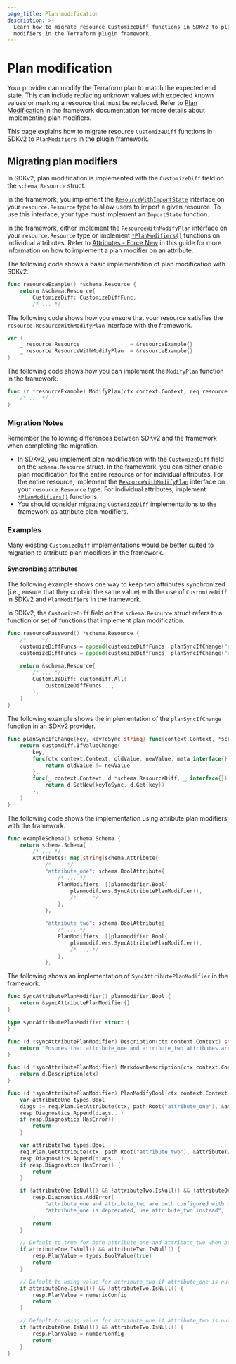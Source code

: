 ```yaml
---
page_title: Plan modification
description: >-
  Learn how to migrate resource CustomizeDiff functions in SDKv2 to plan
  modifiers in the Terraform plugin framework.
---
```


# Plan modification

Your provider can modify the Terraform plan to match the expected end state.
This can include replacing unknown values with expected known values or marking
a resource that must be replaced. Refer to [Plan
Modification](/terraform/plugin/framework/resources/plan-modification) in the
framework documentation for more details about implementing plan modifiers.

This page explains how to migrate resource `CustomizeDiff` functions in SDKv2 to
`PlanModifiers` in the plugin framework.

## Migrating plan modifiers

In SDKv2, plan modification is implemented with the `CustomizeDiff` field on the `schema.Resource` struct.

In the framework, you implement the
[`ResourceWithImportState`](https://pkg.go.dev/github.com/hashicorp/terraform-plugin-framework/resource#ResourceWithImportState)
interface on your `resource.Resource` type to allow users to import a given
resource. To use this interface, your type must implement an `ImportState` function.

In the framework, either implement the
[`ResourceWithModifyPlan`](https://pkg.go.dev/github.com/hashicorp/terraform-plugin-framework/resource#ResourceWithModifyPlan)
interface on your `resource.Resource` type or implement
[`*PlanModifiers()`](https://pkg.go.dev/github.com/hashicorp/terraform-plugin-framework/resource/schema)
functions on individual attributes. Refer to [Attributes - Force
New](/terraform/plugin/framework/migrating/attributes-blocks/force-new) in this
guide for more information on how to implement a plan modifier on an attribute.

<Tabs>
<Tab heading="SDKv2">

The following code shows a basic implementation of plan modification with SDKv2.

```go
func resourceExample() *schema.Resource {
    return &schema.Resource{
        CustomizeDiff: CustomizeDiffFunc,
        /* ... */
```

</Tab>
<Tab heading="Framework">

The following code shows how you ensure that your resource satisfies the
`resource.ResourceWithModifyPlan` interface with the framework.

```go
var (
    _ resource.Resource                = &resourceExample{}
    _ resource.ResourceWithModifyPlan  = &resourceExample{}
)
```

The following code shows how you can implement the `ModifyPlan` function in the
framework.

```go
func (r *resourceExample) ModifyPlan(ctx context.Context, req resource.ModifyPlanRequest, resp *resource.ModifyPlanResponse) {
    /* ... */
}
```

</Tab>
</Tabs>

### Migration Notes

Remember the following differences between SDKv2 and the framework when
completing the migration.

- In SDKv2, you implement plan modification with the `CustomizeDiff` field on
  the `schema.Resource` struct. In the framework, you can either enable plan
  modification for the entire resource or for individual attributes. For the entire resource, implement the
  [`ResourceWithModifyPlan`](https://pkg.go.dev/github.com/hashicorp/terraform-plugin-framework/resource#ResourceWithModifyPlan)
  interface on your `resource.Resource` type. For individual attributes, implement
  [`*PlanModifiers()`](https://pkg.go.dev/github.com/hashicorp/terraform-plugin-framework/resource/schema)
  functions.
- You should consider migrating `CustomizeDiff` implementations to the framework as attribute plan modifiers.

### Examples

Many existing `CustomizeDiff` implementations would be better suited to
migration to attribute plan modifiers in the framework.

#### Syncronizing attributes

The following example shows one way to keep two attributes synchronized (i.e.,
ensure that they contain the same value) with the use of `CustomizeDiff` in
SDKv2 and `PlanModifiers` in the framework.

<Tabs>
<Tab heading="SDKv2">

In SDKv2, the `CustomizeDiff` field on the `schema.Resource` struct refers to a
function or set of functions that implement plan modification.

```go
func resourcePassword() *schema.Resource {
    /* ... */
    customizeDiffFuncs = append(customizeDiffFuncs, planSyncIfChange("attribute_one", "attribute_two"))
    customizeDiffFuncs = append(customizeDiffFuncs, planSyncIfChange("attribute_two", "attribute_one"))

    return &schema.Resource{
        /* ... */
        CustomizeDiff: customdiff.All(
            customizeDiffFuncs...,
        ),
    }
}
```

The following example shows the implementation of the `planSyncIfChange`
function in an SDKv2 provider.

```go
func planSyncIfChange(key, keyToSync string) func(context.Context, *schema.ResourceDiff, interface{}) error {
    return customdiff.IfValueChange(
        key,
        func(ctx context.Context, oldValue, newValue, meta interface{}) bool {
            return oldValue != newValue
        },
        func(_ context.Context, d *schema.ResourceDiff, _ interface{}) error {
            return d.SetNew(keyToSync, d.Get(key))
        },
    )
}
```

</Tab>
<Tab heading="Framework">

The following code shows the implementation using attribute plan modifiers with
the framework.

```go
func exampleSchema() schema.Schema {
    return schema.Schema{
        /* ... */
        Attributes: map[string]schema.Attribute{
            /* ... */
            "attribute_one": schema.BoolAttribute{
                /* ... */
                PlanModifiers: []planmodifier.Bool{
                    planmodifiers.SyncAttributePlanModifier(),
                    /* ... */
                },
            },

            "attribute_two": schema.BoolAttribute{
                /* ... */
                PlanModifiers: []planmodifier.Bool{
                    planmodifiers.SyncAttributePlanModifier(),
                    /* ... */
                },
            },
```

The following shows an implementation of `SyncAttributePlanModifier` in the
framework.

```go
func SyncAttributePlanModifier() planmodifier.Bool {
    return &syncAttributePlanModifier{}
}

type syncAttributePlanModifier struct {
}

func (d *syncAttributePlanModifier) Description(ctx context.Context) string {
    return "Ensures that attribute_one and attribute_two attributes are kept synchronised."
}

func (d *syncAttributePlanModifier) MarkdownDescription(ctx context.Context) string {
    return d.Description(ctx)
}

func (d *syncAttributePlanModifier) PlanModifyBool(ctx context.Context, req planmodifier.BoolRequest, resp *planmodifier.BoolResponse) {
    var attributeOne types.Bool
    diags := req.Plan.GetAttribute(ctx, path.Root("attribute_one"), &attributeOne)
    resp.Diagnostics.Append(diags...)
    if resp.Diagnostics.HasError() {
        return
    }

    var attributeTwo types.Bool
    req.Plan.GetAttribute(ctx, path.Root("attribute_two"), &attributeTwo)
    resp.Diagnostics.Append(diags...)
    if resp.Diagnostics.HasError() {
        return
    }

	if !attributeOne.IsNull() && !attributeTwo.IsNull() && (attributeOne.ValueBool() != attributeTwo.ValueBool()) {
		resp.Diagnostics.AddError(
			"attribute_one and attribute_two are both configured with different values",
			"attribute_one is deprecated, use attribute_two instead",
		)
		return
	}

    // Default to true for both attribute_one and attribute_two when both are null.
    if attributeOne.IsNull() && attributeTwo.IsNull() {
        resp.PlanValue = types.BoolValue(true)
        return
    }

    // Default to using value for attribute_two if attribute_one is null
    if attributeOne.IsNull() && !attributeTwo.IsNull() {
        resp.PlanValue = numericConfig
        return
    }

    // Default to using value for attribute_one if attribute_two is null
    if !attributeOne.IsNull() && attributeTwo.IsNull() {
        resp.PlanValue = numberConfig
        return
    }
}
```

</Tab>
</Tabs>

<!-- FIXME: Add example of using ResourceWithModifyPlan? Any other common use cases? -->
